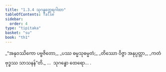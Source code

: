 ```yaml
---
title: "1.3.4 သုဂန္ဓတ္ထေရဂါထာ"
tableOfContents: false
sidebar:
  order: 4
type: "tipitaka"
basket: "su"
book: "th1"
---
```



<DynamicBreadcrumb />

<Division number="24" book="th1" e="ch" v="19" p="225">

<Paragraph number="56" type="verses" book="th1">
_“အနုဝဿိကော ပဗ္ဗဇိတော,_  
_ပဿ ဓမ္မသုဓမ္မတံ;_  
_တိဿော ဝိဇ္ဇာ အနုပ္ပတ္တာ,_  
_ကတံ ဗုဒ္ဓဿ သာသနန်”တိ._  


</Paragraph>
</Division>

<Paragraph number="57" type="center" book="th1">
…  သုဂန္ဓော ထေရော… .
</Paragraph>